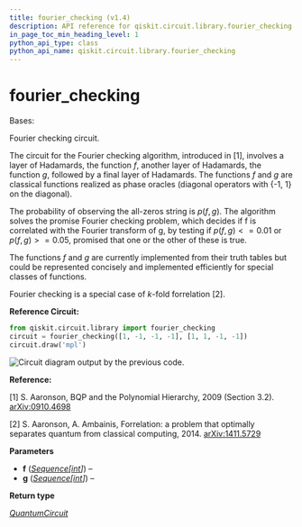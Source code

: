 ```yaml
---
title: fourier_checking (v1.4)
description: API reference for qiskit.circuit.library.fourier_checking in qiskit v1.4
in_page_toc_min_heading_level: 1
python_api_type: class
python_api_name: qiskit.circuit.library.fourier_checking
---
```


<span id="fourier-checking" />

# fourier\_checking

<Class id="qiskit.circuit.library.fourier_checking" isDedicatedPage={true} github="https://github.com/Qiskit/qiskit/tree/stable/1.4/qiskit/circuit/library/fourier_checking.py#L104-L160" signature="qiskit.circuit.library.fourier_checking(f, g)" modifiers="class">
  Bases:

  Fourier checking circuit.

  The circuit for the Fourier checking algorithm, introduced in \[1], involves a layer of Hadamards, the function $f$, another layer of Hadamards, the function $g$, followed by a final layer of Hadamards. The functions $f$ and $g$ are classical functions realized as phase oracles (diagonal operators with \{-1, 1} on the diagonal).

  The probability of observing the all-zeros string is $p(f,g)$. The algorithm solves the promise Fourier checking problem, which decides if f is correlated with the Fourier transform of g, by testing if $p(f,g) <= 0.01$ or $p(f,g) >= 0.05$, promised that one or the other of these is true.

  The functions $f$ and $g$ are currently implemented from their truth tables but could be represented concisely and implemented efficiently for special classes of functions.

  Fourier checking is a special case of $k$-fold forrelation \[2].

  **Reference Circuit:**

  ```python
  from qiskit.circuit.library import fourier_checking
  circuit = fourier_checking([1, -1, -1, -1], [1, 1, -1, -1])
  circuit.draw('mpl')
  ```

  ![Circuit diagram output by the previous code.](/docs/images/api/qiskit/1.4/qiskit-circuit-library-fourier_checking-1.avif)

  **Reference:**

  \[1] S. Aaronson, BQP and the Polynomial Hierarchy, 2009 (Section 3.2). [arXiv:0910.4698](https://arxiv.org/abs/0910.4698)

  \[2] S. Aaronson, A. Ambainis, Forrelation: a problem that optimally separates quantum from classical computing, 2014. [arXiv:1411.5729](https://arxiv.org/abs/1411.5729)

  **Parameters**

  *   **f** ([*Sequence*](https://docs.python.org/3/library/collections.abc.html#collections.abc.Sequence "(in Python v3.13)")*\[*[*int*](https://docs.python.org/3/library/functions.html#int "(in Python v3.13)")*]*) –
  *   **g** ([*Sequence*](https://docs.python.org/3/library/collections.abc.html#collections.abc.Sequence "(in Python v3.13)")*\[*[*int*](https://docs.python.org/3/library/functions.html#int "(in Python v3.13)")*]*) –

  **Return type**

  [*QuantumCircuit*](qiskit.circuit.QuantumCircuit "qiskit.circuit.quantumcircuit.QuantumCircuit")
</Class>

